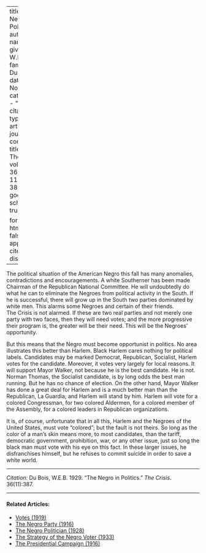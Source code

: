 
---
title: 'The Negro in Politics'
author:
  - name:
      given: W.E.B.
      family: Du Bois
date: Nov. 1929
categories: 
  - ""
citation: 
  type: article-journal
  container-title: The Crisis
  volume: 36
  issue: 11
  page: 387
google-scholar: true

format:
  html:
    toc: false
    appendix-cite-as: display
---


The political situation of the American Negro this fall has many anomalies, contradictions and encouragements. A white Southerner has been made Chairman of the Republican National Committee. He will undoubtedly do what he can to eliminate the Negroes from political activity in the South. If he is successful, there will grow up in the South two parties dominated by white men. This alarms some Negroes and certain of their friends. <span class = "small-caps">The Crisis</span> is not alarmed. If these are two real parties and not merely one party with two faces, then they will need votes; and the more progressive their program is, the greater will be their need. This will be the Negroes' opportunity.

But this means that the Negro must become opportunist in politics. No area illustrates this better than Harlem. Black Harlem cares nothing for political labels. Candidates may be marked Democrat, Republican, Socialist, Harlem votes for the candidate. Moreover, it votes very largely for local reasons. It will support Mayor Walker, not because he is the best candidate. He is not. Norman Thomas, the Socialist candidate, is by long odds the best man running. But he has no chance of election. On the other hand, Mayor Walker has done a great deal for Harlem and is a much better man than the Republican, La Guardia; and Harlem will stand by him. Harlem will vote for a colored Congressman, for two colored Aldermen, for a colored member of the Assembly, for a colored leaders in Republican organizations.

It is, of course, unfortunate that in all this, Harlem and the Negroes of the United States, must vote "colored"; but the fault is not theirs. So long as the color of a man's skin means more, to most candidates, than the tariff, democratic government, prohibition, war, or any other issue, just so long  the black man must vote with his eye on this fact. In these larger issues, he disfranchises himself, but he refuses to commit suicide in order to save a white world.

__________
*Citation:* Du Bois, W.E.B. 1929. "The Negro in Politics." *The Crisis*. 36(11):387.

<!-- Similar articles start here -->
<div  class="clear-wrap"></div>
<hr>
#### Related Articles:

* [Votes (1919)](/Volumes/19/02/votes.html)
* [The Negro Party (1916)](/Volumes/12/06/negro_party.html)
* [The Negro Politician (1928)](/Volumes/35/05/negro_politician.html)
* [The Strategy of the Negro Voter (1933)](/Volumes/40/06/strategy_of_the_negro_voter.html)
* [The Presidential Campaign (1916)](/Volumes/12/06/presidential_campaign.html)

<!-- Similar articles end here -->